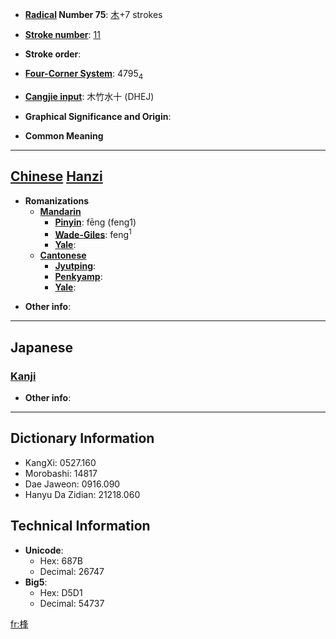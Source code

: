 * '''[[Wiktionary:Chinese radical index| Radical]] Number 75''': [[Wiktionary:Chinese radical index 木|木]]+7 strokes

* '''[[Wiktionary:Chinese total strokes index|Stroke number]]''': [[Wiktionary:Chinese total strokes index 11|11]]

* '''Stroke order''': 

* '''[[Wiktionary:Chinese four corner index|Four-Corner System]]''': 4795<sub>4</sub>

* '''[[Wiktionary:Chinese Cangjie index|Cangjie input]]''': 木竹水十 (DHEJ)

* '''Graphical Significance and Origin''': 

* '''Common Meaning'''

----

== [[Chinese]] [[Hanzi]] ==

* '''Romanizations'''
** '''[[Mandarin]]'''
*** '''[[Pinyin]]''': fēng (feng1)
*** '''[[Wade-Giles]]''': feng<sup>1</sup>
*** '''[[Yale]]''': 
** '''[[Cantonese]]'''
*** '''[[Jyutping]]''':
*** '''[[Penkyamp]]''': 
*** '''[[Yale]]''': 

* '''Other info''': 

----

==Japanese==
===[[Kanji]]===
{{kanji|on readings=[[ほう]] (hō), [[ふ]] (fu)|kun readings=[[こずえ]] (kozue)}}

* '''Other info''':  

----

== Dictionary Information ==

* KangXi: 0527.160
* Morobashi: 14817
* Dae Jaweon: 0916.090
* Hanyu Da Zidian: 21218.060

== Technical Information ==

* '''Unicode''':
** Hex: 687B
** Decimal: 26747
* '''Big5''':
** Hex: D5D1
** Decimal: 54737

[[fr:桻]]